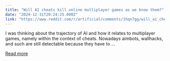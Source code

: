 ```yaml
---
title: "Will AI cheats kill online multiplayer games as we know them?"
date: "2024-12-31T20:24:25.000Z"
link: "https://www.reddit.com/r/artificial/comments/1hqn7gg/will_ai_cheats_kill_online_multiplayer_games_as/"
---
```


I was thinking about the trajectory of AI and how it relates to multiplayer games, namely within the context of cheats. Nowadays aimbots, wallhacks, and such are still detectable because they have to ...

[Read more](https://www.reddit.com/r/artificial/comments/1hqn7gg/will_ai_cheats_kill_online_multiplayer_games_as/)
